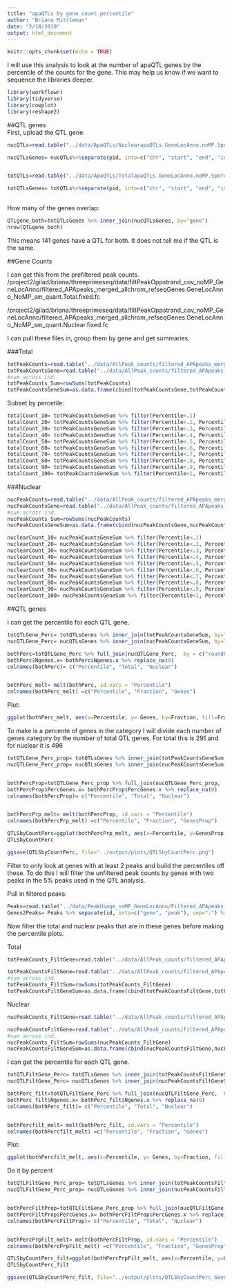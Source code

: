 ```yaml
---
title: "apaQTLs by gene count percentile"
author: "Briana Mittleman"
date: "2/18/2019"
output: html_document
---
```


```r
knitr::opts_chunk$set(echo = TRUE)
```

I will use this analysis to look at the number of apaQTL genes by the percentile of the counts for the gene. This may help us know if we want to sequence the libraries deeper.  



```r
library(workflowr)
library(tidyverse)
library(cowplot)
library(reshape2)
```

##QTL genes  
First, upload the QTL gene.  
```r
nucQTLs=read.table("../data/ApaQTLs/NuclearapaQTLs.GeneLocAnno.noMP.5perc.10FDR.txt",stringsAsFactors = F, col.names = c("pid", "nvar", "shape1", "shape2", "dummy", "sid", "dist", "npval", "slope", "ppval", "bpval", "bh"))

nucQTLsGenes= nucQTLs%>%separate(pid, into=c("chr", "start", "end", "id"), sep=":") %>% separate(id, into=c("gene", "strand", "peak"), sep="_") %>% select(gene) %>% unique()


totQTLs=read.table("../data/ApaQTLs/TotalapaQTLs.GeneLocAnno.noMP.5perc.10FDR.txt",stringsAsFactors = F, col.names = c("pid", "nvar", "shape1", "shape2", "dummy", "sid", "dist", "npval", "slope", "ppval", "bpval", "bh"))

totQTLsGenes= totQTLs%>%separate(pid, into=c("chr", "start", "end", "id"), sep=":") %>% separate(id, into=c("gene", "strand", "peak"), sep="_") %>% select(gene) %>% unique()
  
```

How many of the genes overlap:
```r
QTLgene_both=totQTLsGenes %>% inner_join(nucQTLsGenes, by="gene")
nrow(QTLgene_both) 
```
This means 141 genes have a QTL for both. It does not tell me if the QTL is the same.


##Gene Counts  

I can get this from the prefiltered peak counts. /project2/gilad/briana/threeprimeseq/data/filtPeakOppstrand_cov_noMP_GeneLocAnno/filtered_APApeaks_merged_allchrom_refseqGenes.GeneLocAnno_NoMP_sm_quant.Total.fixed.fc  

/project2/gilad/briana/threeprimeseq/data/filtPeakOppstrand_cov_noMP_GeneLocAnno/filtered_APApeaks_merged_allchrom_refseqGenes.GeneLocAnno_NoMP_sm_quant.Nuclear.fixed.fc  


I can pull these files in, group them by gene and get summaries. 


###Total  
```r
totPeakCounts=read.table("../data/AllPeak_counts/filtered_APApeaks_merged_allchrom_refseqGenes.GeneLocAnno_NoMP_sm_quant.Total.fixed.fc", header = T, stringsAsFactors = F) %>% select(-Chr, -Start, -End, -Strand, -Length) %>% separate(Geneid, into=c("peak", "chr", "start", "end", "strand", "gene"), sep=":") %>% select(-peak, -chr,-start, -end, -strand, -gene)
totPeakCountsGene=read.table("../data/AllPeak_counts/filtered_APApeaks_merged_allchrom_refseqGenes.GeneLocAnno_NoMP_sm_quant.Total.fixed.fc", header = T, stringsAsFactors = F) %>% select(-Chr, -Start, -End, -Strand, -Length) %>% separate(Geneid, into=c("peak", "chr", "start", "end", "strand", "gene"), sep=":") %>% select(gene)
#sum across ind.
totPeakCounts_Sum=rowSums(totPeakCounts)
totPeakCountsGeneSum=as.data.frame(cbind(totPeakCountsGene,totPeakCounts_Sum)) %>% group_by(gene) %>% summarise(TotalCount=sum(totPeakCounts_Sum)) %>% mutate(Percentile = percent_rank(TotalCount)) 

```


Subset by percetile:  

```r
totalCount_10= totPeakCountsGeneSum %>% filter(Percentile<.1)
totalCount_20= totPeakCountsGeneSum %>% filter(Percentile<.2, Percentile>.1)
totalCount_30= totPeakCountsGeneSum %>% filter(Percentile<.3, Percentile>.2)
totalCount_40= totPeakCountsGeneSum %>% filter(Percentile<.4, Percentile>.3)
totalCount_50= totPeakCountsGeneSum %>% filter(Percentile<.5, Percentile>.4)
totalCount_60= totPeakCountsGeneSum %>% filter(Percentile<.6, Percentile>.5)
totalCount_70= totPeakCountsGeneSum %>% filter(Percentile<.7, Percentile>.6)
totalCount_80= totPeakCountsGeneSum %>% filter(Percentile<.8, Percentile>.7)
totalCount_90= totPeakCountsGeneSum %>% filter(Percentile<.9, Percentile>.8)
totalCount_100= totPeakCountsGeneSum %>% filter(Percentile<1, Percentile>.9)

```


###Nuclear

```r
nucPeakCounts=read.table("../data/AllPeak_counts/filtered_APApeaks_merged_allchrom_refseqGenes.GeneLocAnno_NoMP_sm_quant.Nuclear.fixed.fc", header = T, stringsAsFactors = F) %>% select(-Chr, -Start, -End, -Strand, -Length) %>% separate(Geneid, into=c("peak", "chr", "start", "end", "strand", "gene"), sep=":") %>% select(-peak, -chr,-start, -end, -strand, -gene)
nucPeakCountsGene=read.table("../data/AllPeak_counts/filtered_APApeaks_merged_allchrom_refseqGenes.GeneLocAnno_NoMP_sm_quant.Nuclear.fixed.fc", header = T, stringsAsFactors = F) %>% select(-Chr, -Start, -End, -Strand, -Length) %>% separate(Geneid, into=c("peak", "chr", "start", "end", "strand", "gene"), sep=":") %>% select(gene)
#sum across ind.
nucPeakCounts_Sum=rowSums(nucPeakCounts)
nucPeakCountsGeneSum=as.data.frame(cbind(nucPeakCountsGene,nucPeakCounts_Sum)) %>% group_by(gene) %>% summarise(NuclearCount=sum(nucPeakCounts_Sum)) %>% mutate(Percentile = percent_rank(NuclearCount)) 

```

```r
nuclearCount_10= nucPeakCountsGeneSum %>% filter(Percentile<.1)
nuclearCount_20= nucPeakCountsGeneSum %>% filter(Percentile<.2, Percentile>.1)
nuclearCount_30= nucPeakCountsGeneSum %>% filter(Percentile<.3, Percentile>.2)
nuclearCount_40= nucPeakCountsGeneSum %>% filter(Percentile<.4, Percentile>.3)
nuclearCount_50= nucPeakCountsGeneSum %>% filter(Percentile<.5, Percentile>.4)
nuclearCount_60= nucPeakCountsGeneSum %>% filter(Percentile<.6, Percentile>.5)
nuclearCount_70= nucPeakCountsGeneSum %>% filter(Percentile<.7, Percentile>.6)
nuclearCount_80= nucPeakCountsGeneSum %>% filter(Percentile<.8, Percentile>.7)
nuclearCount_90= nucPeakCountsGeneSum %>% filter(Percentile<.9, Percentile>.8)
nuclearCount_100= nucPeakCountsGeneSum %>% filter(Percentile<1, Percentile>.9)

```


##QTL genes  

I can get the percentile for each QTL gene.  

```r
totQTLGene_Perc= totQTLsGenes %>% inner_join(totPeakCountsGeneSum, by="gene") %>% mutate(roundPerc=round(Percentile, digits=1)) %>% group_by(roundPerc) %>% summarise(Ngenes=n())
nucQTLGene_Perc= nucQTLsGenes %>% inner_join(nucPeakCountsGeneSum, by="gene")%>% mutate(roundPerc=round(Percentile, digits=1)) %>% group_by(roundPerc) %>% summarise(Ngenes=n())

bothPerc=totQTLGene_Perc %>% full_join(nucQTLGene_Perc,  by = c("roundPerc"))
bothPerc$Ngenes.x= bothPerc$Ngenes.x %>% replace_na(0)
colnames(bothPerc)= c("Percentile", "Total", "Nuclear")


bothPerc_melt= melt(bothPerc, id.vars = "Percentile") 
colnames(bothPerc_melt) =c("Percentile", "Fraction", "Genes")
```

Plot: 


```r
ggplot(bothPerc_melt, aes(x=Percentile, y= Genes, by=Fraction, fill=Fraction)) + geom_bar(stat="identity", position = "dodge") + theme(axis.text.y = element_text(size=12),axis.title.y=element_text(size=10,face="bold"), axis.title.x=element_text(size=12,face="bold"))+ scale_fill_manual(values=c("darkviolet","deepskyblue3"))  
```

To make is a percente of genes in the category I will divide each number of genes category by the number of total QTL genes. For total this is  291 and for nuclear it is 496

```r
totQTLGene_Perc_prop= totQTLsGenes %>% inner_join(totPeakCountsGeneSum, by="gene") %>% mutate(roundPerc=round(Percentile, digits=1)) %>% group_by(roundPerc) %>% summarise(Ngenes=n()) %>% mutate(PercGenes=Ngenes/291)
nucQTLGene_Perc_prop= nucQTLsGenes %>% inner_join(nucPeakCountsGeneSum, by="gene")%>% mutate(roundPerc=round(Percentile, digits=1)) %>% group_by(roundPerc) %>% summarise(Ngenes=n()) %>%mutate(PercGenes=Ngenes/496)


bothPercProp=totQTLGene_Perc_prop %>% full_join(nucQTLGene_Perc_prop,  by = c("roundPerc")) %>% select(roundPerc, starts_with("perc"))
bothPercProp$PercGenes.x= bothPercProp$PercGenes.x %>% replace_na(0)
colnames(bothPercProp)= c("Percentile", "Total", "Nuclear")


bothPercPrp_melt= melt(bothPercProp, id.vars = "Percentile") 
colnames(bothPercPrp_melt) =c("Percentile", "Fraction", "GenesProp")
```

```r
QTLSbyCountPerc=ggplot(bothPercPrp_melt, aes(x=Percentile, y=GenesProp, fill=Fraction)) +geom_bar(stat="identity", position = "dodge")+labs(title="Proportion of QTL genes by Read count percentile",y="Proportion of QTLs", x="Read Cound percentile") +  theme(axis.text.y = element_text(size=12),axis.title.y=element_text(size=10,face="bold"), axis.title.x=element_text(size=12,face="bold"))+ scale_fill_manual(values=c("darkviolet","deepskyblue3"))  + facet_grid(~Fraction)
QTLSbyCountPerc

ggsave(QTLSbyCountPerc, file="../output/plots/QTLSbyCountPerc.png")
```


Filter to only look at genes with at least 2 peaks and build the percentiles off these. To do this I will filter the unfiltered peak counts by genes with two peaks in the 5% peaks used in the QTL analysis.    

Pull in filtered peaks:  
```r
Peaks=read.table("../data/PeakUsage_noMP_GeneLocAnno/Filtered_APApeaks_merged_allchrom_noMP.sort.named.noCHR_geneLocParsed.5percCov.bed", stringsAsFactors = F, col.names = c("chr", 'start', 'end', 'id', 'score', 'strand')) 
Genes2Peaks= Peaks %>% separate(id, into=c("gene", "peak"), sep=":") %>% group_by(gene) %>% summarise(nPeak=n()) %>% filter(nPeak>=2) %>% select(gene)
```


Now filter the total and nuclear peaks that are in these genes before making the percentile plots.  

Total
```r
totPeakCounts_FiltGene=read.table("../data/AllPeak_counts/filtered_APApeaks_merged_allchrom_refseqGenes.GeneLocAnno_NoMP_sm_quant.Total.fixed.fc", header = T, stringsAsFactors = F) %>% select(-Chr, -Start, -End, -Strand, -Length) %>% separate(Geneid, into=c("peak", "chr", "start", "end", "strand", "gene"), sep=":") %>% semi_join(Genes2Peaks, by="gene")%>% select(-peak, -chr,-start, -end, -strand, -gene)

totPeakCountsFiltGene=read.table("../data/AllPeak_counts/filtered_APApeaks_merged_allchrom_refseqGenes.GeneLocAnno_NoMP_sm_quant.Total.fixed.fc", header = T, stringsAsFactors = F) %>% select(-Chr, -Start, -End, -Strand, -Length) %>% separate(Geneid, into=c("peak", "chr", "start", "end", "strand", "gene"), sep=":") %>% semi_join(Genes2Peaks, by="gene") %>% select(gene)
#sum across ind.
totPeakCounts_FiltSum=rowSums(totPeakCounts_FiltGene)
totPeakCountsFiltGeneSum=as.data.frame(cbind(totPeakCountsFiltGene,totPeakCounts_FiltSum)) %>% group_by(gene) %>% summarise(TotalCount=sum(totPeakCounts_FiltSum)) %>% mutate(Percentile = percent_rank(TotalCount)) 
```

Nuclear  

```r
nucPeakCounts_FiltGene=read.table("../data/AllPeak_counts/filtered_APApeaks_merged_allchrom_refseqGenes.GeneLocAnno_NoMP_sm_quant.Nuclear.fixed.fc", header = T, stringsAsFactors = F) %>% select(-Chr, -Start, -End, -Strand, -Length) %>% separate(Geneid, into=c("peak", "chr", "start", "end", "strand", "gene"), sep=":") %>% semi_join(Genes2Peaks, by="gene")%>% select(-peak, -chr,-start, -end, -strand, -gene)

nucPeakCountsFiltGene=read.table("../data/AllPeak_counts/filtered_APApeaks_merged_allchrom_refseqGenes.GeneLocAnno_NoMP_sm_quant.Nuclear.fixed.fc", header = T, stringsAsFactors = F) %>% select(-Chr, -Start, -End, -Strand, -Length) %>% separate(Geneid, into=c("peak", "chr", "start", "end", "strand", "gene"), sep=":") %>% semi_join(Genes2Peaks, by="gene") %>% select(gene)
#sum across ind.
nucPeakCounts_FiltSum=rowSums(nucPeakCounts_FiltGene)
nucPeakCountsFiltGeneSum=as.data.frame(cbind(nucPeakCountsFiltGene,nucPeakCounts_FiltSum)) %>% group_by(gene) %>% summarise(NuclearCount=sum(nucPeakCounts_FiltSum)) %>% mutate(Percentile = percent_rank(NuclearCount)) 
```


I can get the percentile for each QTL gene.  

```r
totQTLFiltGene_Perc= totQTLsGenes %>% inner_join(totPeakCountsFiltGeneSum, by="gene") %>% mutate(roundPerc=round(Percentile, digits=1)) %>% group_by(roundPerc) %>% summarise(Ngenes=n())
nucQTLFiltGene_Perc= nucQTLsGenes %>% inner_join(nucPeakCountsFiltGeneSum, by="gene")%>% mutate(roundPerc=round(Percentile, digits=1)) %>% group_by(roundPerc) %>% summarise(Ngenes=n())

bothPerc_filt=totQTLFiltGene_Perc %>% full_join(nucQTLFiltGene_Perc,  by = c("roundPerc"))
bothPerc_filt$Ngenes.x= bothPerc_filt$Ngenes.x %>% replace_na(0)
colnames(bothPerc_filt)= c("Percentile", "Total", "Nuclear")


bothPercfilt_melt= melt(bothPerc_filt, id.vars = "Percentile") 
colnames(bothPercfilt_melt) =c("Percentile", "Fraction", "Genes")
```

Plot: 


```r
ggplot(bothPercfilt_melt, aes(x=Percentile, y= Genes, by=Fraction, fill=Fraction)) + geom_bar(stat="identity", position = "dodge") + theme(axis.text.y = element_text(size=12),axis.title.y=element_text(size=10,face="bold"), axis.title.x=element_text(size=12,face="bold"))+ scale_fill_manual(values=c("darkviolet","deepskyblue3"))  
```

Do it by percent  

```r
totQTLFiltGene_Perc_prop= totQTLsGenes %>% inner_join(totPeakCountsFiltGeneSum, by="gene") %>% mutate(roundPerc=round(Percentile, digits=1)) %>% group_by(roundPerc) %>% summarise(Ngenes=n()) %>% mutate(PercGenes=Ngenes/291)
nucQTLFiltGene_Perc_prop= nucQTLsGenes %>% inner_join(nucPeakCountsFiltGeneSum, by="gene")%>% mutate(roundPerc=round(Percentile, digits=1)) %>% group_by(roundPerc) %>% summarise(Ngenes=n()) %>%mutate(PercGenes=Ngenes/496)


bothPercFiltProp=totQTLFiltGene_Perc_prop %>% full_join(nucQTLFiltGene_Perc_prop,  by = c("roundPerc")) %>% select(roundPerc, starts_with("perc"))
bothPercFiltProp$PercGenes.x= bothPercFiltProp$PercGenes.x %>% replace_na(0)
colnames(bothPercFiltProp)= c("Percentile", "Total", "Nuclear")


bothPercPrpFilt_melt= melt(bothPercFiltProp, id.vars = "Percentile") 
colnames(bothPercPrpFilt_melt) =c("Percentile", "Fraction", "GenesProp")
```

```r
QTLSbyCountPerc_filt=ggplot(bothPercPrpFilt_melt, aes(x=Percentile, y=GenesProp, fill=Fraction)) +geom_bar(stat="identity", position = "dodge")+labs(title="Proportion of QTL genes by Read count percentile\n Genes with 2 peaks in QTL analysis",y="Proportion of QTLs", x="Read Cound percentile") +  theme(axis.text.y = element_text(size=12),axis.title.y=element_text(size=10,face="bold"), axis.title.x=element_text(size=12,face="bold"))+ scale_fill_manual(values=c("darkviolet","deepskyblue3"))  + facet_grid(~Fraction)
QTLSbyCountPerc_filt

ggsave(QTLSbyCountPerc_filt, file="../output/plots/QTLSbyCountPerc_Genes2Peaks.png")
```
